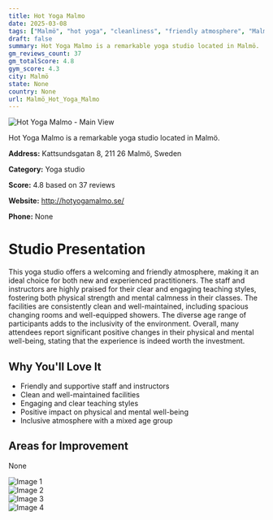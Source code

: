 ```yaml
---
title: Hot Yoga Malmo
date: 2025-03-08
tags: ["Malmö", "hot yoga", "cleanliness", "friendly atmosphere", "Malmö"]  
draft: false
summary: Hot Yoga Malmo is a remarkable yoga studio located in Malmö.
gm_reviews_count: 37
gm_totalScore: 4.8
gym_score: 4.3
city: Malmö
state: None
country: None
url: Malmö_Hot_Yoga_Malmo
---
```


<div className="aspect-[16/9] relative my-8">
  <img 
    src="https://lh5.googleusercontent.com/p/AF1QipPkzP_KSQJYrRm8btlPeokm_RFlwq8yuVEhU_cg=w1920-h1080-k-no"
    alt="Hot Yoga Malmo - Main View"
    className="object-cover absolute inset-0 w-full h-full rounded-lg"
  />
</div>

Hot Yoga Malmo is a remarkable yoga studio located in Malmö.

**Address:** Kattsundsgatan 8, 211 26 Malmö, Sweden

**Category:** Yoga studio

**Score:** 4.8 based on 37 reviews

**Website:** http://hotyogamalmo.se/

**Phone:** None

# Studio Presentation

This yoga studio offers a welcoming and friendly atmosphere, making it an ideal choice for both new and experienced practitioners. The staff and instructors are highly praised for their clear and engaging teaching styles, fostering both physical strength and mental calmness in their classes. The facilities are consistently clean and well-maintained, including spacious changing rooms and well-equipped showers. The diverse age range of participants adds to the inclusivity of the environment. Overall, many attendees report significant positive changes in their physical and mental well-being, stating that the experience is indeed worth the investment.

## Why You'll Love It

- Friendly and supportive staff and instructors
- Clean and well-maintained facilities
- Engaging and clear teaching styles
- Positive impact on physical and mental well-being
- Inclusive atmosphere with a mixed age group

## Areas for Improvement

None

<div className="grid grid-cols-1 xl:grid-cols-2 gap-4 my-8">
<div className="aspect-[4/3] relative"><img src="https://lh5.googleusercontent.com/p/AF1QipPp-BWUOukfv5i1XIZkw8H_UHob_RuuieeXQAt4=w1920-h1080-k-no" alt="Image 1" className="object-cover absolute inset-0 w-full h-full rounded-lg" /></div>
<div className="aspect-[4/3] relative"><img src="https://lh5.googleusercontent.com/p/AF1QipOYpx6VIA8N0Wf7vp1HARVd_8keLMYqjBfGUxht=w1920-h1080-k-no" alt="Image 2" className="object-cover absolute inset-0 w-full h-full rounded-lg" /></div>
<div className="aspect-[4/3] relative"><img src="https://lh5.googleusercontent.com/p/AF1QipO_ks1AqtrMal-O7UiFDra4vWwbwWP8pkArECod=w1920-h1080-k-no" alt="Image 3" className="object-cover absolute inset-0 w-full h-full rounded-lg" /></div>
<div className="aspect-[4/3] relative"><img src="https://lh5.googleusercontent.com/p/AF1QipPjyxw9ynpKY6QLeNjgNl2_sbMMABDJQ4f8UwNr=w1920-h1080-k-no" alt="Image 4" className="object-cover absolute inset-0 w-full h-full rounded-lg" /></div>
</div>